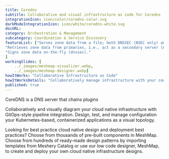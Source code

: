 ```yaml
---
title: Coredns  
subtitle: Collaborative and visual infrastructure as code for Coredns
integrationIcon: icon/color/coredns-color.svg
darkModeIntegrationIcon: icon/white/coredns-white.svg
docURL: 
category: Orchestration & Management
subcategory: Coordination & Service Discovery
featureList: ["Serves zone data from a file; both DNSSEC (NSEC only) and DNS are supported (file and auto).",
"Retrieves zone data from primaries, i.e., act as a secondary server (AXFR only) (secondary).",
"Signs zone data on-the-fly (dnssec)."
]
workingSlides: [
    ../_images/meshmap-visualizer.webp,
    ../_images/meshmap-designer.webp]
howItWorks: "Collaborative Infrastructure as Code"
howItWorksDetails: "Collaboratively manage infrastructure with your coworkers synchronously sharing the same designs."
published: true
---
```

<p>
    CoreDNS is a DNS server that chains plugins
</p>
<p>
    Collaboratively and visually diagram your cloud native infrastructure with GitOps-style pipeline integration. Design, test, and manage configuration your Kubernetes-based, containerized applications as a visual topology.
</p>
<p>
    Looking for best practice cloud native design and deployment best practices? Choose from thousands of pre-built components in MeshMap. Choose from hundreds of ready-made design patterns by importing templates from Meshery Catalog or use our low code designer, MeshMap, to create and deploy your own cloud native infrastructure designs.
</p>